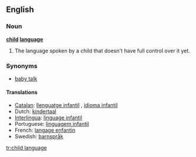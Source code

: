 ==English==

===Noun===
'''[[child]] [[language]]'''

# The language spoken by a child that doesn't have full control over it yet.

===Synonyms===
*[[baby talk]]

====Translations====
*[[Catalan]]: [[llenguatge infantil]] {{m}}, [[idioma infantil]] {{m}}
*Dutch: [[kindertaal]] {{f}}
*[[Interlingua]]: [[linguage infantil]]
*Portuguese: [[linguagem infantil]] {{f}}
*French: [[langage enfantin]] {{m}}
*Swedish: [[barnspråk]] {{n}}

[[tr:child language]]